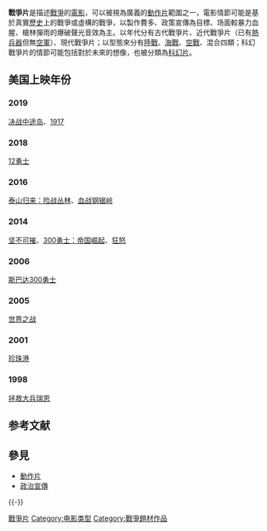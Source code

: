 {{noteTA
|G1=Movie
|G2=TV
}}

'''戰爭片'''是描述[[戰爭|戰爭]]的[[電影|電影]]，可以被視為廣義的[[動作片|動作片]]範圍之一，電影情節可能是基於真實[[歷史|歷史]]上的戰爭或虛構的戰爭，以製作費多、政策宣傳為目標、场面較暴力血腥、槍林彈雨的爆破聲光音效為主。以年代分有古代戰爭片、近代戰爭片（已有[[熱兵器|熱兵器]]但無[[空軍|空軍]]）、現代戰爭片；以型態來分有[[陸戰|陸戰]]、[[海戰|海戰]]、[[空戰|空戰]]、混合四類；科幻戰爭片的情節可能包括對於未來的想像，也被分類為[[科幻片|科幻片]]。

== 美国上映年份 ==
=== 2019 ===
[[決戰中途島|决战中途岛]]、[[1917_(電影)|1917]]
=== 2018 ===
[[12猛漢|12勇士]]
=== 2016 ===
[[泰山归来：险战丛林|泰山归来：险战丛林]]、[[血战钢锯岭|血战钢锯岭]]
=== 2014 ===
[[坚不可摧|坚不可摧]]、[[300勇士：帝国崛起|300勇士：帝国崛起]]、[[狂怒_(电影)|狂怒]]
=== 2006 === 
[[300壯士：斯巴達的逆襲|斯巴达300勇士]]
=== 2005 ===
[[世界大战_(2005年电影)|世界之战]]
=== 2001 ===
[[珍珠港_(電影)|珍珠港]]
=== 1998 ===
[[拯救大兵瑞恩|拯救大兵瑞恩]]

== 参考文献 ==
{{Reflist}}

== 參見 ==
* [[動作片|動作片]]
* [[政治宣傳|政治宣傳]]

{{-}}
{{Film genres}}

{{Authority control}}

[[Category:戰爭片|]]
[[Category:电影类型|Category:电影类型]]
[[Category:戰爭題材作品|Category:戰爭題材作品]]